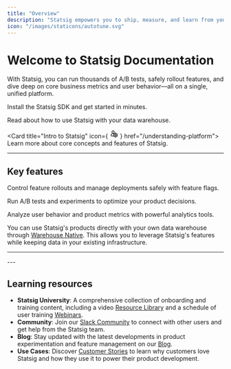 ```yaml
---
title: "Overview"
description: "Statsig empowers you to ship, measure, and learn from your releases using the same tools as the best tech companies in the world."
icon: "/images/staticons/autotune.svg"
---
```




# Welcome to Statsig Documentation

With Statsig, you can run thousands of A/B tests, safely rollout features, and dive deep on core business metrics and user behavior—all on a single, unified platform.

<Columns cols={3}>
  <Card 
    title="SDK Quickstart" 
    icon="flash"
    href="/sdks/quickstart_new">
    Install the Statsig SDK and get started in minutes.
  </Card>
  
  <Card 
    title="Warehouse Native" 
    icon="database"
    href="/statsig-warehouse-native/introduction">
    Read about how to use Statsig with your data warehouse.
  </Card>
  
  <Card 
    title="Intro to Statsig" 
    icon={
      <svg xmlns="http://www.w3.org/2000/svg" width="20" height="20" viewBox="0 0 20 20">
        <path fill-rule="evenodd" d="M5.15 5.457a2.207 2.207 0 1 1 4.414 0 2.207 2.207 0 0 1-4.414 0Zm2.207-3.458a3.458 3.458 0 0 0-2.101 6.204 5.397 5.397 0 0 0-1.547 1.29c-.88 1.052-1.445 2.413-1.68 3.71-.207 1.137.747 1.98 1.749 1.98h4.157l.397.687a.876.876 0 0 0 1.025.396l.908-.29.692.401.202.934c.088.402.444.69.856.69h1.471a.876.876 0 0 0 .856-.69l.203-.934.692-.401.908.29a.876.876 0 0 0 1.025-.396l.71-1.231a.876.876 0 0 0-.17-1.086l-.706-.64.002-.8.707-.643a.875.875 0 0 0 .17-1.085l-.713-1.237a.876.876 0 0 0-1.026-.396l-.907.29-.692-.401-.203-.933a.876.876 0 0 0-.856-.69h-1.47a.876.876 0 0 0-.857.69l-.202.933-.481.28a5.032 5.032 0 0 0-1.008-.725 3.458 3.458 0 0 0-2.11-6.197Zm.434 11.554a.873.873 0 0 0-.245.38H3.778a.573.573 0 0 1-.417-.17.374.374 0 0 1-.102-.337c.204-1.12.691-2.272 1.41-3.13.711-.85 1.62-1.381 2.7-1.381.356 0 .691.057 1.007.164a.88.88 0 0 0-.044.069l-.714 1.236a.876.876 0 0 0 .17 1.086l.707.643.001.8-.705.64Zm4.527-5.284-.174.8a.876.876 0 0 1-.416.57l-.979.569a.875.875 0 0 1-.706.077l-.779-.25-.411.713.605.55c.182.165.287.4.287.646l.003 1.132a.876.876 0 0 1-.287.65l-.605.55.408.707.779-.25a.876.876 0 0 1 .706.077l.979.568a.875.875 0 0 1 .416.572l.174.8h.866l.174-.8a.875.875 0 0 1 .416-.572l.979-.568a.876.876 0 0 1 .706-.077l.779.25.407-.707-.605-.55a.876.876 0 0 1-.287-.65l.002-1.132a.879.879 0 0 1 .287-.646l.606-.55-.41-.712-.779.249a.876.876 0 0 1-.706-.077l-.98-.568a.876.876 0 0 1-.415-.572l-.174-.8h-.866Zm-.54 4.24a.997.997 0 1 1 1.995 0 .997.997 0 0 1-1.994 0Zm.998-2.248a2.248 2.248 0 1 0 0 4.497 2.248 2.248 0 0 0 0-4.497Z" clip-rule="evenodd"/>
      </svg>
    }
    href="/understanding-platform">
    Learn more about core concepts and features of Statsig.
  </Card>
</Columns>

---

## Key features

<Columns cols={3}>
  <Card 
    title="Feature Flags" 
    icon="flag"
    href="/feature-flags/overview">
    Control feature rollouts and manage deployments safely with feature flags.
  </Card>
  
  <Card 
    title="Experimentation" 
    icon="beaker"
    href="/experiments-plus">
    Run A/B tests and experiments to optimize your product decisions.
  </Card>
  
  <Card 
    title="Product Analytics" 
    icon="chart-line"
    href="/product-analytics/overview">
    Analyze user behavior and product metrics with powerful analytics tools.
  </Card>
  
</Columns>

You can use Statsig's products directly with your own data warehouse through [Warehouse Native](/statsig-warehouse-native/introduction). This allows you to leverage Statsig's features while keeping data in your existing infrastructure.

---
<ListOfSDKs/>
---

## Learning resources

- **Statsig University**: A comprehensive collection of onboarding and training content, including a video [Resource Library](https://learn.statsig.com/pages/resource-library) and a schedule of user training [Webinars](https://learn.statsig.com/pages/upcoming-webinars).
- **Community**: Join our [Slack Community](https://statsig.com/slack) to connect with other users and get help from the Statsig team.
- **Blog**: Stay updated with the latest developments in product experimentation and feature management on our [Blog](https://statsig.com/blog).
- **Use Cases**: Discover [Customer Stories](https://statsig.com/customers) to learn why customers love Statsig and how they use it to power their product development.